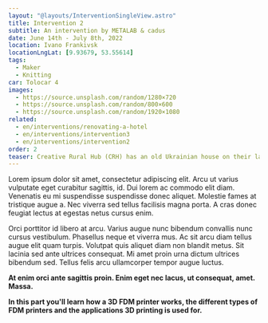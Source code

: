 ```yaml
---
layout: "@layouts/InterventionSingleView.astro"
title: Intervention 2
subtitle: An intervention by METALAB & cadus
date: June 14th - July 8th, 2022
location: Ivano Frankivsk
locationLngLat: [9.93679, 53.55614]
tags: 
  - Maker
  - Knitting
car: Tolocar 4
images:
  - https://source.unsplash.com/random/1280×720
  - https://source.unsplash.com/random/800×600
  - https://source.unsplash.com/random/1920×1080
related:
  - en/interventions/renovating-a-hotel
  - en/interventions/intervention3
  - en/interventions/intervention2
order: 2
teaser: Creative Rural Hub (CRH) has an old Ukrainian house on their land. The house has an attic under the roof. Even though the roof in itself is weatherproof, the attic was not fit for habitation or use
---
```

Lorem ipsum dolor sit amet, consectetur adipiscing elit. Arcu ut varius vulputate eget curabitur sagittis, id. Dui lorem ac commodo elit diam. Venenatis eu mi suspendisse suspendisse donec aliquet. Molestie fames at tristique augue a. Nec viverra sed tellus facilisis magna porta. A cras donec feugiat lectus at egestas netus cursus enim.

Orci porttitor id libero at arcu. Varius augue nunc bibendum convallis nunc cursus vestibulum. Phasellus neque et viverra mus. Ac sit arcu diam tellus augue elit quam turpis. Volutpat quis aliquet diam non blandit metus. Sit lacinia sed ante ultrices consequat. Mi amet proin urna dictum ultrices bibendum sed. Tellus felis arcu ullamcorper tempor augue luctus.

**At enim orci ante sagittis proin. Enim eget nec lacus, ut consequat, amet. Massa.**

**In this part you'll learn how a 3D FDM printer works, the different types of FDM printers and the applications 3D printing is used for.** 
